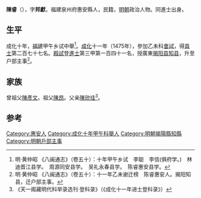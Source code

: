 {{Otheruses|other=名为陳睿的其他人物|陳睿}}
{{Otheruses|other=名为陈邦献的其他人物|陈邦献}}

'''陳睿'''（{{bd|1441年||？}}），字'''邦獻'''，福建泉州府惠安縣人，民籍，[[明朝|明朝]]政治人物。同進士出身。

== 生平 ==
成化十年，[[福建|福建]]甲午乡试中舉<ref>明·黄仲昭 《八闽通志》（卷五十）：十年甲午乡试　李聪　李信(俱府学。)　林迪晋江县学。　周源同安县学。　吴礼永春县学。　陈睿惠安县学。</ref>。[[成化|成化]]十一年（1475年），參加乙未科[[會試|會試]]，得[[貢士|貢士]]第二百七十七名。[[殿試|殿試]]登[[進士|進士]]第三甲第一百四十一名，授廣東[[揭阳县|揭阳县]][[知县|知县]]，升至户部主事<ref>明·黄仲昭 《八闽通志》（卷五十）：十一年乙未谢迁榜　陈睿惠安人。揭阳知县，迁户部主事。</ref>。

== 家族 ==
曾祖父[[陳彥文|陳彥文]]。祖父[[陳昂|陳昂]]。父亲[[陳玧珪|陳玧珪]]<ref>《天一阁藏明代科举录选刊·登科录》（《成化十一年进士登科录》）</ref>。

==参考==
{{reflist}}

{{成化十一年乙未科殿試金榜}}

{{Authority control}}

{{DEFAULTSORT:Chen陳}}
[[Category:惠安人|Category:惠安人]]
[[Category:成化十年甲午科舉人|Category:成化十年甲午科舉人]]
[[Category:明朝揭陽縣知縣|Category:明朝揭陽縣知縣]]
[[Category:明朝戶部主事|Category:明朝戶部主事]]


{{明朝人物小作品}}